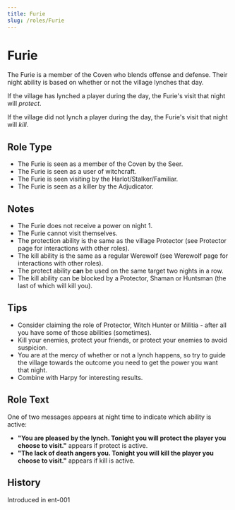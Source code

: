 ```yaml
---
title: Furie
slug: /roles/Furie
---
```



# Furie

The Furie is a member of the Coven who blends offense and defense. Their night ability is based on whether or not the village lynches that day.

If the village has lynched a player during the day, the Furie's visit that night will _protect_.

If the village did not lynch a player during the day, the Furie's visit that night will _kill_.

## Role Type

- The Furie is seen as a member of the Coven by the Seer.
- The Furie is seen as a user of witchcraft.
- The Furie is seen visiting by the Harlot/Stalker/Familiar.
- The Furie is seen as a killer by the Adjudicator.

## Notes

- The Furie does not receive a power on night 1.
- The Furie cannot visit themselves.
- The protection ability is the same as the village Protector (see Protector page for interactions with other roles).
- The kill ability is the same as a regular Werewolf (see Werewolf page for interactions with other roles).
- The protect ability **can** be used on the same target two nights in a row.
- The kill ability can be blocked by a Protector, Shaman or Huntsman (the last of which will kill you).

## Tips

- Consider claiming the role of Protector, Witch Hunter or Militia - after all you have some of those abilities (sometimes).
- Kill your enemies, protect your friends, or protect your enemies to avoid suspicion.
- You are at the mercy of whether or not a lynch happens, so try to guide the village towards the outcome you need to get the power you want that night.
- Combine with Harpy for interesting results.

## Role Text

One of two messages appears at night time to indicate which ability is active:

- **"You are pleased by the lynch. Tonight you will protect the player you choose to visit."** appears if protect is active.
- **"The lack of death angers you. Tonight you will kill the player you choose to visit."** appears if kill is active.

## History

<Timeline lineColor="white">
  <Event interval="2017-11-29">Introduced in ent-001</Event>
</Timeline>
